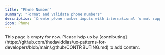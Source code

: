 ```yaml
---
title: "Phone Number"
summary: "Format and validate phone numbers"
description: "Create phone number inputs with international format support and validation features."
icon: Phone
---
```


<Callout type="warning">
  This page is empty for now. Please help us by
  [contributing](https://github.com/thedaviddias/ux-patterns-for-developers/blob/main/.github/CONTRIBUTING.md)
  to add content.
</Callout>
